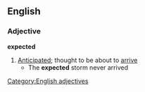 {{rfd}}
==English==
===Adjective===
'''expected'''
#[[Anticipated]]; thought to be about to [[arrive]]
#* The '''expected''' storm never arrived
[[Category:English adjectives]]